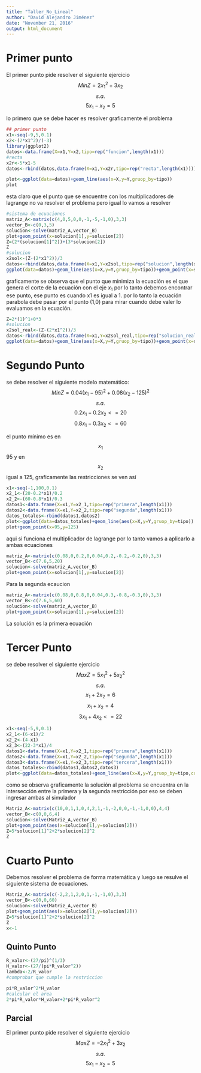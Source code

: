 ```yaml
---
title: "Taller_No_Lineal"
author: "David Alejandro Jiménez"
date: "November 21, 2016"
output: html_document
---
```


# Primer punto

El primer punto pide resolver el siguiente ejercicio
$$ Min Z =2x_{1}^{2}+3x_{2}$$
$$ s.a.$$
$$ 5x_{1}-x_{2}=5$$

lo primero que se debe hacer es resolver graficamente el problema

```r
## primer punto
x1<-seq(-9,5,0.1)
x2<-(2*x1^2)/(-3)
library(ggplot2)
datos<-data.frame(X=x1,Y=x2,tipo=rep("funcion",length(x1)))
#recta
x2r<-5*x1-5
datos<-rbind(datos,data.frame(X=x1,Y=x2r,tipo=rep("recta",length(x1))))

plot<-ggplot(data=datos)+geom_line(aes(x=X,y=Y,gruop_by=tipo))
plot

```

esta claro que el punto que se encuentre con los multiplicadores de lagrange no va resolver el problema pero igual lo vamos a resolver



```r
#sistema de ecuaciones
matriz_A<-matrix(c(4,0,5,0,0,-1,-5,-1,0),3,3)
vector_B<-c(0,3,5)
solucion<-solve(matriz_A,vector_B)
plot+geom_point(x=solucion[1],y=solucion[2])
Z=(2*(solucion[1]^2))+(3*solucion[2])
Z
#solucion
x2sol<-(Z-(2*x1^2))/3
datos<-rbind(datos,data.frame(X=x1,Y=x2sol,tipo=rep("solucion",length(x1))))
ggplot(data=datos)+geom_line(aes(x=X,y=Y,gruop_by=tipo))+geom_point(x=solucion[1],y=solucion[2])


```

graficamente se observa que el punto que minimiza la ecuación es el que genera el corte de la ecuación con el eje $x_{1}$ por lo tanto debemos encontrar ese punto, ese punto es cuando x1 es igual a 1. por lo tanto la ecuación parabola debe pasar por el punto (1,0) para mirar cuando debe valer lo evaluamos en la ecuación.
```r
Z=2*(1)^1+0*3
#solucion
x2sol_real<-(Z-(2*x1^2))/3
datos<-rbind(datos,data.frame(X=x1,Y=x2sol_real,tipo=rep("solucion_real",length(x1))))
ggplot(data=datos)+geom_line(aes(x=X,y=Y,gruop_by=tipo))+geom_point(x=solucion[1],y=solucion[2])
```

# Segundo Punto

se debe resolver el siguiente modelo matemático:
$$ Min Z= 0.04(x_{1}-95)^{2}+0.08(x_{2}-125)^{2}$$
$$s.a.$$
$$ 0.2x_{1}-0.2x_{2}<=20$$
$$ 0.8x_{1}-0.3x_{2}<=60$$

el punto mínimo es en $$x_{1}$$ 95 y en $$x_{2}$$ igual a 125, graficamente las restricciones se ven así


```r
x1<-seq(-1,100,0.1)
x2_1<-(20-0.2*x1)/0.2
x2_2<-(60-0.8*x1)/0.3
datos1<-data.frame(X=x1,Y=x2_1,tipo=rep("primera",length(x1)))
datos2<-data.frame(X=x1,Y=x2_2,tipo=rep("segunda",length(x1)))
datos_totales<-rbind(datos1,datos2)
plot<-ggplot(data=datos_totales)+geom_line(aes(x=X,y=Y,gruop_by=tipo))
plot+geom_point(x=95,y=125)
```

aqui si funciona el multiplicador de lagrange por lo tanto vamos a aplicarlo a ambas ecuaciones 

```r
matriz_A<-matrix(c(0.08,0,0.2,0,0.04,0.2,-0.2,-0.2,0),3,3)
vector_B<-c(7.6,5,20)
solucion<-solve(matriz_A,vector_B)
plot+geom_point(x=solucion[1],y=solucion[2])
```

Para la segunda ecaucion
 
 
```r
matriz_A<-matrix(c(0.08,0,0.8,0,0.04,0.3,-0.8,-0.3,0),3,3)
vector_B<-c(7.6,5,60)
solucion<-solve(matriz_A,vector_B)
plot+geom_point(x=solucion[1],y=solucion[2])
```


La solución es la primera ecuación


# Tercer Punto

se debe resolver el siguiente ejercicio
$$ Max Z= 5x_{1}^{2}+5x_{2}^{2} $$
$$ s.a. $$
$$ x_{1}+2x_{2}=6 $$
$$ x_{1}+x_{2}=4 $$
$$ 3x_{1}+4x_{2}<=22 $$
```r
x1<-seq(-5,9,0.1)
x2_1<-(6-x1)/2
x2_2<-(4-x1)
x2_3<-(22-3*x1)/4
datos1<-data.frame(X=x1,Y=x2_1,tipo=rep("primera",length(x1)))
datos2<-data.frame(X=x1,Y=x2_2,tipo=rep("segunda",length(x1)))
datos3<-data.frame(X=x1,Y=x2_3,tipo=rep("tercera",length(x1)))
datos_totales<-rbind(datos1,datos2,datos3)
plot<-ggplot(data=datos_totales)+geom_line(aes(x=X,y=Y,gruop_by=tipo,color=tipo))

```

como se observa graficamente la solución al problema se encuentra en la intersección entre la primera y la segunda restricción por eso se deben ingresar ambas al simulador

```r
Matriz_A<-matrix(c(10,0,1,1,0,4,2,1,-1,-2,0,0,-1,-1,0,0),4,4)
vector_B<-c(0,0,6,4)
solucion<-solve(Matriz_A,vector_B)
plot+geom_point(aes(x=solucion[1],y=solucion[2]))
Z=5*solucion[1]^2+2*solucion[2]^2
Z
```


# Cuarto Punto

Debemos resolver el problema de forma matemática y luego se resulve el siguiente sistema de ecuaciones.

```r
Matriz_A<-matrix(c(-2,2,1,2,0,1,-1,-1,0),3,3)       
vector_B<-c(0,0,60)
solucion<-solve(Matriz_A,vector_B)
plot+geom_point(aes(x=solucion[1],y=solucion[2]))
Z=5*solucion[1]^2+2*solucion[2]^2
Z
x<-1
```

## Quinto Punto

```r
R_valor<-(27/pi)^(1/3)
H_valor<-(27/(pi*R_valor^2))
lambda<-2/R_valor
#comprobar que cumple la restriccion

pi*R_valor^2*H_valor
#calcular el area
2*pi*R_valor*H_valor+2*pi*R_valor^2

```


## Parcial


El primer punto pide resolver el siguiente ejercicio
$$ Max Z =-2x_{1}^{2}+3x_{2}$$
$$ s.a.$$
$$ 5x_{1}-x_{2}=5$$



